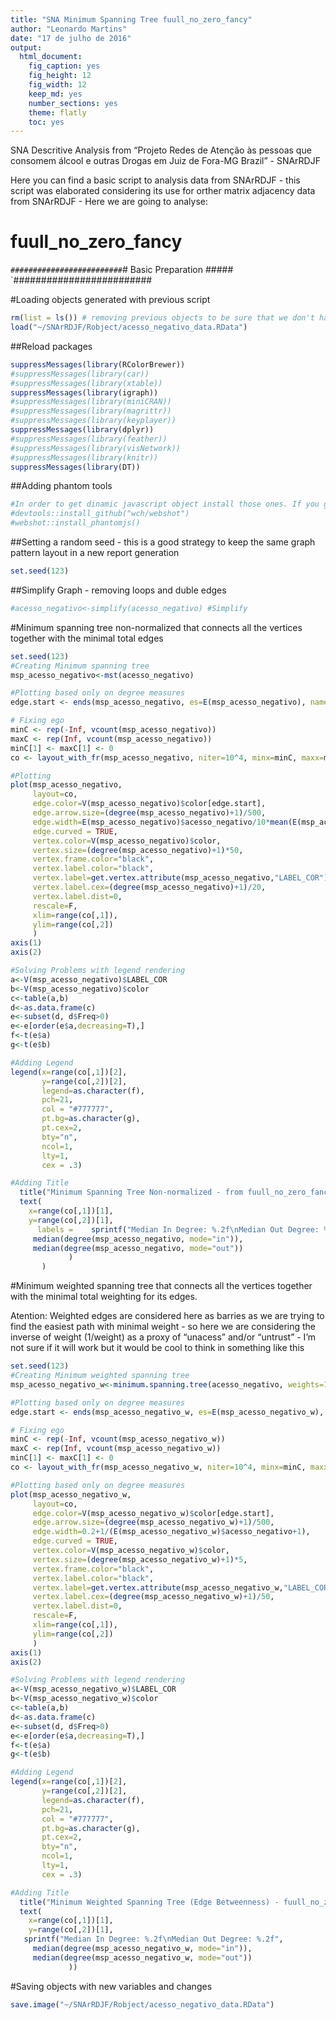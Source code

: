 ```yaml
---
title: "SNA Minimum Spanning Tree fuull_no_zero_fancy"
author: "Leonardo Martins"
date: "17 de julho de 2016"
output: 
  html_document: 
    fig_caption: yes
    fig_height: 12
    fig_width: 12
    keep_md: yes
    number_sections: yes
    theme: flatly
    toc: yes
---
```

SNA Descritive Analysis from "Projeto Redes de Atenção às pessoas que consomem álcool e outras Drogas em Juiz de Fora-MG   Brazil"  - SNArRDJF

Here you can find a basic script to analysis data from SNArRDJF - this script was elaborated considering its use for orther matrix adjacency data from SNArRDJF - Here we are going to analyse:

# fuull_no_zero_fancy

`#########################
`# Basic Preparation #####
`#########################

#Loading objects generated with previous script 
```r
rm(list = ls()) # removing previous objects to be sure that we don't have objects conflicts name
load("~/SNArRDJF/Robject/acesso_negativo_data.RData")
```
##Reload packages
```r
suppressMessages(library(RColorBrewer))
#suppressMessages(library(car))
#suppressMessages(library(xtable))
suppressMessages(library(igraph))
#suppressMessages(library(miniCRAN))
#suppressMessages(library(magrittr))
#suppressMessages(library(keyplayer))
suppressMessages(library(dplyr))
#suppressMessages(library(feather))
#suppressMessages(library(visNetwork))
#suppressMessages(library(knitr))
suppressMessages(library(DT))
```
##Adding phantom tools
```r
#In order to get dinamic javascript object install those ones. If you get problems installing go to Stackoverflow.com and type your error to discover what to do. In some cases the libraries need to be intalled in outside R libs.
#devtools::install_github("wch/webshot")
#webshot::install_phantomjs()
```
##Setting a random seed - this is a good strategy to keep the same graph pattern layout in a new report generation
```r
set.seed(123)
```

##Simplify Graph - removing loops and duble edges 
```r
#acesso_negativo<-simplify(acesso_negativo) #Simplify
```

#Minimum spanning tree non-normalized that connects all the vertices together with the minimal total edges
```r
set.seed(123)
#Creating Minimum spanning tree
msp_acesso_negativo<-mst(acesso_negativo)

#Plotting based only on degree measures 
edge.start <- ends(msp_acesso_negativo, es=E(msp_acesso_negativo), names=F)[,1]

# Fixing ego
minC <- rep(-Inf, vcount(msp_acesso_negativo))
maxC <- rep(Inf, vcount(msp_acesso_negativo))
minC[1] <- maxC[1] <- 0
co <- layout_with_fr(msp_acesso_negativo, niter=10^4, minx=minC, maxx=maxC,miny=minC, maxy=maxC, weights=E(msp_acesso_negativo)$acesso_negativo)

#Plotting
plot(msp_acesso_negativo, 
     layout=co,
     edge.color=V(msp_acesso_negativo)$color[edge.start],
     edge.arrow.size=(degree(msp_acesso_negativo)+1)/500,
     edge.width=E(msp_acesso_negativo)$acesso_negativo/10*mean(E(msp_acesso_negativo)$acesso_negativo),
     edge.curved = TRUE,
     vertex.color=V(msp_acesso_negativo)$color,
     vertex.size=(degree(msp_acesso_negativo)+1)*50,
     vertex.frame.color="black",
     vertex.label.color="black",
     vertex.label=get.vertex.attribute(msp_acesso_negativo,"LABEL_COR"),
     vertex.label.cex=(degree(msp_acesso_negativo)+1)/20,
     vertex.label.dist=0,
     rescale=F,
     xlim=range(co[,1]), 
     ylim=range(co[,2])
     )
axis(1)
axis(2)

#Solving Problems with legend rendering 
a<-V(msp_acesso_negativo)$LABEL_COR
b<-V(msp_acesso_negativo)$color
c<-table(a,b)
d<-as.data.frame(c)
e<-subset(d, d$Freq>0)
e<-e[order(e$a,decreasing=T),] 
f<-t(e$a)
g<-t(e$b)

#Adding Legend
legend(x=range(co[,1])[2], 
       y=range(co[,2])[2],
       legend=as.character(f),
       pch=21,
       col = "#777777", 
       pt.bg=as.character(g),
       pt.cex=2,
       bty="n", 
       ncol=1,
       lty=1,
       cex = .3)

#Adding Title
  title("Minimum Spanning Tree Non-normalized - from fuull_no_zero_fancy", sub = "Source: from authors ")
  text( 
    x=range(co[,1])[1],
    y=range(co[,2])[1], 
      labels =    sprintf("Median In Degree: %.2f\nMedian Out Degree: %.2f",
     median(degree(msp_acesso_negativo, mode="in")), 
     median(degree(msp_acesso_negativo, mode="out"))
             )
       )
```
#Minimum weighted spanning tree that connects all the vertices together with the minimal total weighting for its edges. 

Atention: Weighted edges are considered here as barries as we are trying to find the easiest path with minimal weight - so here we are considering the inverse of weight (1/weight) as a proxy of "unacess" and/or "untrust" - I'm not sure if it will work but it would be cool to think in something like this  
```r
set.seed(123)
#Creating Minimum weighted spanning tree
msp_acesso_negativo_w<-minimum.spanning.tree(acesso_negativo, weights=1/(edge_betweenness(acesso_negativo, weights=E(acesso_negativo)$acesso_negativo)+1))

#Plotting based only on degree measures 
edge.start <- ends(msp_acesso_negativo_w, es=E(msp_acesso_negativo_w), names=F)[,1]

# Fixing ego
minC <- rep(-Inf, vcount(msp_acesso_negativo_w))
maxC <- rep(Inf, vcount(msp_acesso_negativo_w))
minC[1] <- maxC[1] <- 0
co <- layout_with_fr(msp_acesso_negativo_w, niter=10^4, minx=minC, maxx=maxC,miny=minC, maxy=maxC, weights =E(msp_acesso_negativo_w)$acesso_negativo)

#Plotting based only on degree measures 
plot(msp_acesso_negativo_w, 
     layout=co,
     edge.color=V(msp_acesso_negativo_w)$color[edge.start],
     edge.arrow.size=(degree(msp_acesso_negativo_w)+1)/500,
     edge.width=0.2+1/(E(msp_acesso_negativo_w)$acesso_negativo+1),
     edge.curved = TRUE,
     vertex.color=V(msp_acesso_negativo_w)$color,
     vertex.size=(degree(msp_acesso_negativo_w)+1)*5,
     vertex.frame.color="black",
     vertex.label.color="black",
     vertex.label=get.vertex.attribute(msp_acesso_negativo_w,"LABEL_COR"),
     vertex.label.cex=(degree(msp_acesso_negativo_w)+1)/50,
     vertex.label.dist=0,
     rescale=F,
     xlim=range(co[,1]), 
     ylim=range(co[,2])
     )
axis(1)
axis(2)

#Solving Problems with legend rendering 
a<-V(msp_acesso_negativo_w)$LABEL_COR
b<-V(msp_acesso_negativo_w)$color
c<-table(a,b)
d<-as.data.frame(c)
e<-subset(d, d$Freq>0)
e<-e[order(e$a,decreasing=T),] 
f<-t(e$a)
g<-t(e$b)

#Adding Legend
legend(x=range(co[,1])[2], 
       y=range(co[,2])[2],
       legend=as.character(f),
       pch=21,
       col = "#777777", 
       pt.bg=as.character(g),
       pt.cex=2,
       bty="n", 
       ncol=1,
       lty=1,
       cex = .3)

#Adding Title
  title("Minimum Weighted Spanning Tree (Edge Betweenness) - fuull_no_zero_fancy", sub = "Source: from authors ")
  text( 
    x=range(co[,1])[1],
    y=range(co[,2])[1], 
   sprintf("Median In Degree: %.2f\nMedian Out Degree: %.2f",
     median(degree(msp_acesso_negativo_w, mode="in")), 
     median(degree(msp_acesso_negativo_w, mode="out"))
             ))
```


#Saving objects with new variables and changes
```r
save.image("~/SNArRDJF/Robject/acesso_negativo_data.RData") 
```

